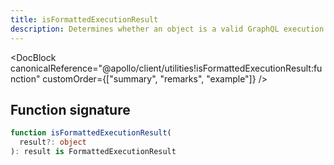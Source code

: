 ```yaml
---
title: isFormattedExecutionResult
description: Determines whether an object is a valid GraphQL execution result
---
```


<DocBlock
  canonicalReference="@apollo/client/utilities!isFormattedExecutionResult:function"
  customOrder={["summary", "remarks", "example"]}
/>

## Function signature

```ts
function isFormattedExecutionResult(
  result?: object
): result is FormattedExecutionResult
```